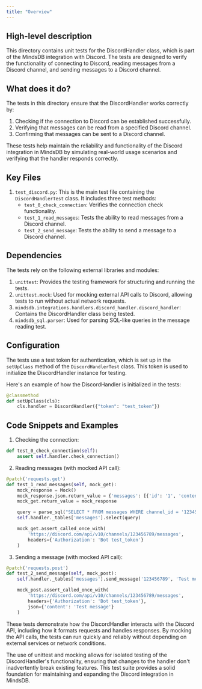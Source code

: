 ```yaml
---
title: "Overview"
---
```


## High-level description
This directory contains unit tests for the DiscordHandler class, which is part of the MindsDB integration with Discord. The tests are designed to verify the functionality of connecting to Discord, reading messages from a Discord channel, and sending messages to a Discord channel.

## What does it do?
The tests in this directory ensure that the DiscordHandler works correctly by:
1. Checking if the connection to Discord can be established successfully.
2. Verifying that messages can be read from a specified Discord channel.
3. Confirming that messages can be sent to a Discord channel.

These tests help maintain the reliability and functionality of the Discord integration in MindsDB by simulating real-world usage scenarios and verifying that the handler responds correctly.

## Key Files
1. `test_discord.py`: This is the main test file containing the `DiscordHandlerTest` class. It includes three test methods:
   - `test_0_check_connection`: Verifies the connection check functionality.
   - `test_1_read_messages`: Tests the ability to read messages from a Discord channel.
   - `test_2_send_message`: Tests the ability to send a message to a Discord channel.

## Dependencies
The tests rely on the following external libraries and modules:
1. `unittest`: Provides the testing framework for structuring and running the tests.
2. `unittest.mock`: Used for mocking external API calls to Discord, allowing tests to run without actual network requests.
3. `mindsdb.integrations.handlers.discord_handler.discord_handler`: Contains the DiscordHandler class being tested.
4. `mindsdb_sql.parser`: Used for parsing SQL-like queries in the message reading test.

## Configuration
The tests use a test token for authentication, which is set up in the `setUpClass` method of the `DiscordHandlerTest` class. This token is used to initialize the DiscordHandler instance for testing.

Here's an example of how the DiscordHandler is initialized in the tests:

```python
@classmethod
def setUpClass(cls):
    cls.handler = DiscordHandler({"token": "test_token"})
```

## Code Snippets and Examples

1. Checking the connection:
```python
def test_0_check_connection(self):
    assert self.handler.check_connection()
```

2. Reading messages (with mocked API call):
```python
@patch('requests.get')
def test_1_read_messages(self, mock_get):
    mock_response = Mock()
    mock_response.json.return_value = {'messages': [{'id': '1', 'content': 'Test message'}]}
    mock_get.return_value = mock_response

    query = parse_sql("SELECT * FROM messages WHERE channel_id = '123456789'", dialect='mindsdb')
    self.handler._tables['messages'].select(query)

    mock_get.assert_called_once_with(
        'https://discord.com/api/v10/channels/123456789/messages',
        headers={'Authorization': 'Bot test_token'}
    )
```

3. Sending a message (with mocked API call):
```python
@patch('requests.post')
def test_2_send_message(self, mock_post):
    self.handler._tables['messages'].send_message('123456789', 'Test message')

    mock_post.assert_called_once_with(
        'https://discord.com/api/v10/channels/123456789/messages',
        headers={'Authorization': 'Bot test_token'},
        json={'content': 'Test message'}
    )
```

These tests demonstrate how the DiscordHandler interacts with the Discord API, including how it formats requests and handles responses. By mocking the API calls, the tests can run quickly and reliably without depending on external services or network conditions.

The use of unittest and mocking allows for isolated testing of the DiscordHandler's functionality, ensuring that changes to the handler don't inadvertently break existing features. This test suite provides a solid foundation for maintaining and expanding the Discord integration in MindsDB.